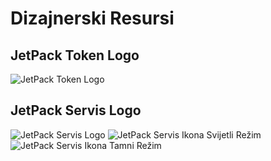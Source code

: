 # Dizajnerski Resursi

## JetPack Token Logo

![JetPack Token Logo](/images/jetpack.svg)

## JetPack Servis Logo

![JetPack Servis Logo](/images/jetpack_image.png)
![JetPack Servis Ikona Svijetli Režim](/images/jetpack_logo.svg)
![JetPack Servis Ikona Tamni Režim](/images/jetpack_logo_dark.svg)
